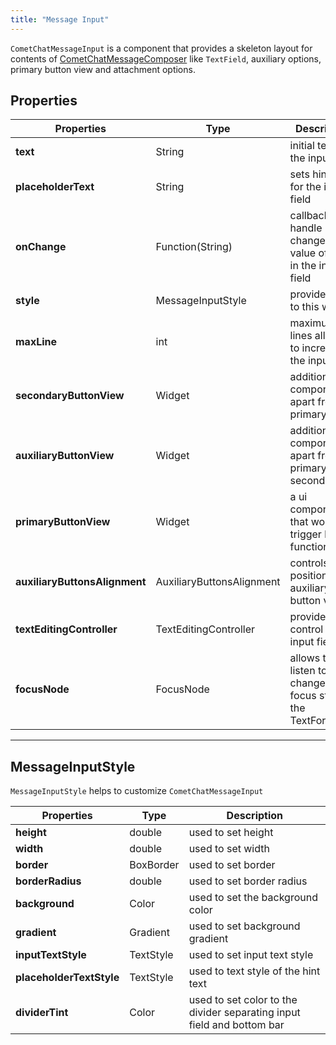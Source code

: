```yaml
---
title: "Message Input"
---
```


`CometChatMessageInput` is a component that provides a skeleton layout for contents of [CometChatMessageComposer](/ui-kit/flutter/v4/message-composer) like `TextField`, auxiliary options, primary button view and attachment options.

## Properties

| Properties                    | Type                      | Description                                                     |
| ----------------------------- | ------------------------- | --------------------------------------------------------------- |
| **text**                      | String                    | initial text for the input field                                |
| **placeholderText**           | String                    | sets hint text for the input field                              |
| **onChange**                  | Function(String)          | callback to handle change in value of text in the input field   |
| **style**                     | MessageInputStyle         | provides style to this widget                                   |
| **maxLine**                   | int                       | maximum lines allowed to increase in the input field            |
| **secondaryButtonView**       | Widget                    | additional ui component apart from primary                      |
| **auxiliaryButtonView**       | Widget                    | additional ui component apart from primary and secondary        |
| **primaryButtonView**         | Widget                    | a ui component that would trigger basic functionality           |
| **auxiliaryButtonsAlignment** | AuxiliaryButtonsAlignment | controls position auxiliary button view                         |
| **textEditingController**     | TextEditingController     | provides control of the input field                             |
| **focusNode**                 | FocusNode                 | allows to listen to changes in focus state of the TextFormField |

***

## MessageInputStyle

`MessageInputStyle` helps to customize `CometChatMessageInput`

| Properties               | Type      | Description                                                            |
| ------------------------ | --------- | ---------------------------------------------------------------------- |
| **height**               | double    | used to set height                                                     |
| **width**                | double    | used to set width                                                      |
| **border**               | BoxBorder | used to set border                                                     |
| **borderRadius**         | double    | used to set border radius                                              |
| **background**           | Color     | used to set the background color                                       |
| **gradient**             | Gradient  | used to set background gradient                                        |
| **inputTextStyle**       | TextStyle | used to set input text style                                           |
| **placeholderTextStyle** | TextStyle | used to text style of the hint text                                    |
| **dividerTint**          | Color     | used to set color to the divider separating input field and bottom bar |
